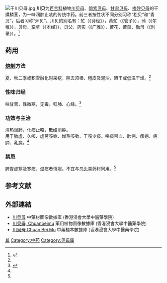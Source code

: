 [[Image:干川贝母.jpg|thumb]]
'''川贝'''为[[百合科|百合科]]植物[[川贝母|川贝母]]、[[暗紫贝母|暗紫贝母]]、[[甘肃贝母|甘肃贝母]]、[[梭砂贝母|梭砂贝母]]的干燥鳞茎，为一味润肺止咳的传统中药。前三者按性状不同分别习称“松贝”和“青贝”，后者习称“炉贝”。川贝的别名有：虻（《诗经》），黄虻（《管子》），苘（《尔稚》），贝母、空草（《本经》），贝父、药实（《广雅》），苦花、苦菜、勤母（《别录》）。<ref name=ref1>{{Cite web |url=http://www.zysj.com.cn/zhongyaocai/yaocai_c/chuanbeimu.html |title=存档副本 |access-date=2010-12-25 |archive-date=2020-03-11 |archive-url=https://web.archive.org/web/20200311223939/http://www.zysj.com.cn/zhongyaocai/yaocai_c/chuanbeimu.html |dead-url=no }}</ref> 
==药用==
{{medical}}
===[[炮制|炮制]]方法===
夏、秋二季或积雪融化时采挖，除去须根、粗皮及泥沙，晒干或低温干燥。<ref name=ref1></ref>
===性味归经===
味甘苦，性微寒，无毒。归肺、心经。<ref name=ref2>{{cite web |url=http://www.tcmlib.com/zy/html24/showdetail-323338382ce5b79de8b49de6af8d2c7a79.html |title=存档副本 |accessdate=2010-12-25 |deadurl=yes |archiveurl=https://web.archive.org/web/20120427042039/http://www.tcmlib.com/zy/html24/showdetail-323338382ce5b79de8b49de6af8d2c7a79.html |archivedate=2012-04-27 }}</ref>
===功效与主治===
清热润肺，化痰止咳，散结消肿。<br />
用于肺虚、久咳、虚劳咳嗽、燥热咳嗽、干咳少痰、咯痰带血、肺痈、瘰疬、痈肿、乳痈。<ref name=ref2></ref>
===禁忌===
脾胃虚寒及寒痰、湿痰者慎服。不宜与[[乌头|乌头]]类药材同用。<ref name=ref2></ref>

==参考文献==
{{Reflist}}

==外部連結==
*[https://sys01.lib.hkbu.edu.hk/cmed/mmid/detail.php?pid=B00043 川貝母] 中藥材圖像數據庫  (香港浸會大學中醫藥學院) {{zh}}{{en}} 
* [http://libproject.hkbu.edu.hk/was40/detail?lang=ch&channelid=1288&searchword=herb_id=D01381 川貝母, Chuanbeimu] {{Wayback|url=http://libproject.hkbu.edu.hk/was40/detail?lang=ch&channelid=1288&searchword=herb_id=D01381 |date=20160304095942 }} 藥用植物圖像數據庫 (香港浸會大學中醫藥學院) {{zh-hant}}
* [http://libproject.hkbu.edu.hk/was40/outline?page=1&channelid=44273&searchword=%E5%B7%9D%E8%B2%9D%E6%AF%8D&sortfield=+name_chi_sort 川貝母 Chuan Bei Mu] {{Wayback|url=http://libproject.hkbu.edu.hk/was40/outline?page=1&channelid=44273&searchword=%E5%B7%9D%E8%B2%9D%E6%AF%8D&sortfield=+name_chi_sort |date=20160304100606 }} 中藥標本數據庫 (香港浸會大學中醫藥學院) {{zh-hant}}{{en}}

[[Category:藥用植物|其]]
[[Category:中药|Category:中药]]
[[Category:贝母属|Category:贝母属]]